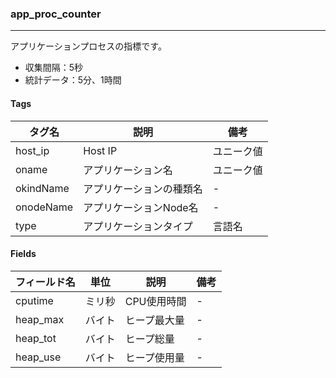 ### app_proc_counter

---

アプリケーションプロセスの指標です。

-   収集間隔：5秒
-   統計データ：5分、1時間

#### Tags

| タグ名       | 説明            | 備考    |
| --------- | ------------- | ----- |
| host_ip   | Host IP       | ユニーク値 |
| oname     | アプリケーション名     | ユニーク値 |
| okindName | アプリケーションの種類名  | -     |
| onodeName | アプリケーションNode名 | -     |
| type      | アプリケーションタイプ   | 言語名   |

#### Fields

| フィールド名   | 単位  | 説明      | 備考 |
| -------- | --- | ------- | -- |
| cputime  | ミリ秒 | CPU使用時間 | -  |
| heap_max | バイト | ヒープ最大量  | -  |
| heap_tot | バイト | ヒープ総量   | -  |
| heap_use | バイト | ヒープ使用量  | -  |
